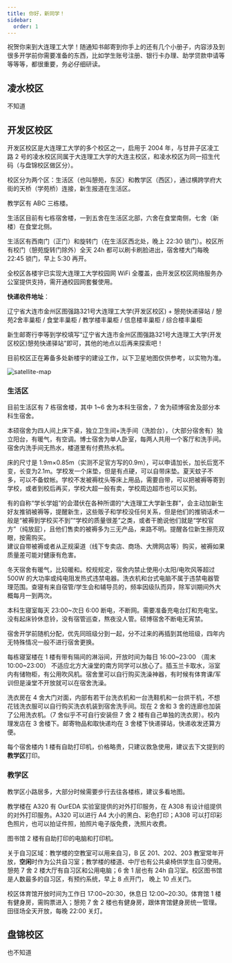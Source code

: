 ```yaml
---
title: 你好，新同学！
sidebar:
  order: 1
---
```



祝贺你来到大连理工大学！随通知书邮寄到你手上的还有几个小册子，内容涉及到很多开学前你需要准备的东西，比如学生账号注册、银行卡办理、助学贷款申请等等等等，都很重要，务必仔细研读。

## 凌水校区

不知道

## 开发区校区

开发区校区是大连理工大学的多个校区之一，启用于 2004 年，与甘井子区凌工路 2 号的凌水校区同属于大连理工大学的大连主校区，和凌水校区为同一招生代码（与盘锦校区做区分）。

校区分为两个区：生活区（也叫憩苑，东区）和教学区（西区），通过横跨学府大街的天桥（学苑桥）连接，新生报道在生活区。

教学区有 ABC 三栋楼。

生活区目前有七栋宿舍楼，一到五舍在生活区北部，六舍在食堂南侧，七舍（新楼）在食堂北侧。

生活区有西南门（正门）和旋转门（在生活区西北处，晚上 22:30 锁门）。校区所有校门（憩苑旋转门除外）全天 24h 都可以刷卡刷脸进出，宿舍楼大门每晚 22:45 锁门，早上 5:30 再开。

全校区各楼宇已实现大连理工大学校园网 WiFi 全覆盖，由开发区校区网络服务办公室提供支持，需开通校园网套餐使用。

**快递收件地址**：

辽宁省大连市金州区图强路321号大连理工大学(开发区校区) + 憩苑快递驿站 / 憩苑2舍丰巢柜 / 食堂丰巢柜 / 教学楼丰巢柜 / 信息楼丰巢柜 / 综合楼丰巢柜

新生邮寄行李等到学校填写“辽宁省大连市金州区图强路321号大连理工大学(开发区校区)憩苑快递驿站”即可，其他的地点以后再来探索吧！

目前校区正在筹备多处新楼宇的建设工作，以下卫星地图仅供参考，以实物为准。

![satellite-map](../../../../assets/images/satellite-map.png)

### 生活区

目前生活区有 7 栋宿舍楼，其中 1~6 舍为本科生宿舍，7 舍为硕博宿舍及部分本科生宿舍。

本硕宿舍为四人间上床下桌，独立卫生间+洗手间（洗脸台），（大部分宿舍有）独立阳台，有暖气，有空调。博士宿舍为单人卧室，每两人共用一个客厅和洗手间。宿舍内洗手间无热水，楼道里有付费热水机。

床的尺寸是 1.9m×0.85m（实测不足官方写的0.9m），可以申请加长，加长后宽不变，长变为2.1m。学校发一个床垫，但是有点硬，可以自带床垫。夏天蚊子不多，可以不备蚊帐。学校不发被褥枕头等床上用品，需要自带，可以把被褥等寄到学校，或者到校后再买，学校大超一般有卖，学校周边超市也可以买到。

<Aside>
    有的自称“学长学姐”的会潜伏在各种所谓的“大连理工大学新生群”，会主动加新生好友推销被褥等，提醒新生，这些贩子和学校没任何关系，但是他们的推销话术一般是“被褥到学校买不到”“学校的质量很差”之类，或者干脆说他们就是“学校官方”（纯放屁），且他们售卖的被褥多为三无产品，来路不明。提醒各位新生擦亮双眼，按需购买。<br />
    建议自带被褥或者从正规渠道（线下专卖店、商场、大牌网店等）购买，被褥如果质量差可能对健康有危害。
</Aside>

冬天宿舍有暖气，比较暖和。校规规定，宿舍内禁止使用小太阳/电吹风等超过 500W 的大功率或纯电阻发热式违禁电器。洗衣机和台式电脑不属于违禁电器管理范围。查寝有来自宿管/学生会和辅导员的，频率因级队而异，除军训期间外大概每月一到两次。

本科生寝室每天 23:00\~次日 6:00 断电，不断网。需要准备充电台灯和充电宝。没有起床铃休息铃，没有宿管巡查，熬夜没人管。硕博宿舍不断电无宵禁。

宿舍开学前随机分配，优先同班级分到一起，分不过来的再插到其他班级，四年内无特殊情况一般不进行宿舍更换。

每栋寝室楼在 1 楼有带有隔间的淋浴间，开放时间为每日 16:00\~23:00 （周末 10:00\~23:00） 不适应北方大澡堂的南方同学可以放心了。插玉兰卡取水，浴室内有储物柜，有公用吹风机。宿舍里可以自行购买洗澡神器，有时候有体育课/军训但是澡堂不开放就可以在宿舍洗澡。

洗衣房在 4 舍大门对面，内部有若干台洗衣机和一台洗鞋机和一台烘干机，不想花钱洗衣服可以自行购买洗衣机装到宿舍洗手间。现在 2 舍和 3 舍的连廊也加装了公用洗衣机。（7 舍似乎不可自行安装但 7 舍 2 楼有自己单独的洗衣房）。校内理发店在 3 舍楼下。邮寄物品和取快递均在 3 舍楼下快递驿站，快递收发还算方便。

每个宿舍楼内 1 楼有自助打印机，价格略贵，只建议救急使用，建议去下文提到的**教学区**打印。

### 教学区

教学区小路居多，大部分时候需要步行去往各楼栋，建议多看地图。

教学楼在 A320 有 OurEDA 实验室提供的对外打印服务，在 A308 有设计组提供的对外打印服务。A320 可以进行 A4 大小的黑白、彩色打印；A308 可以打印彩色照片，也可以拍证件照，拍照片电子版免费，洗照片收费。

图书馆 2 楼有自助打印的电脑和打印机。

关于自习区域：教学楼的空教室可以用来自习，B 区 201、202、203 教室常年开放，**空闲**时作为公共自习室；教学楼的楼道、中厅也有公共桌椅供学生自习使用。憩苑 7 舍 2 楼大厅有自习区和公用电脑；6 舍 1 层也有 24h 自习室。校区图书馆是人数最多的自习区，有预约系统，早上 8 点开门， 晚上 10 点关门。

校区体育馆开放时间为工作日 17:00\~20:30，休息日 12:00\~20:30。体育馆 1 楼有健身房，需购票进入；憩苑 7 舍 2 楼也有健身房，跟体育馆健身房统一管理。田径场全天开放，每晚 22:00 关灯。

## 盘锦校区

也不知道